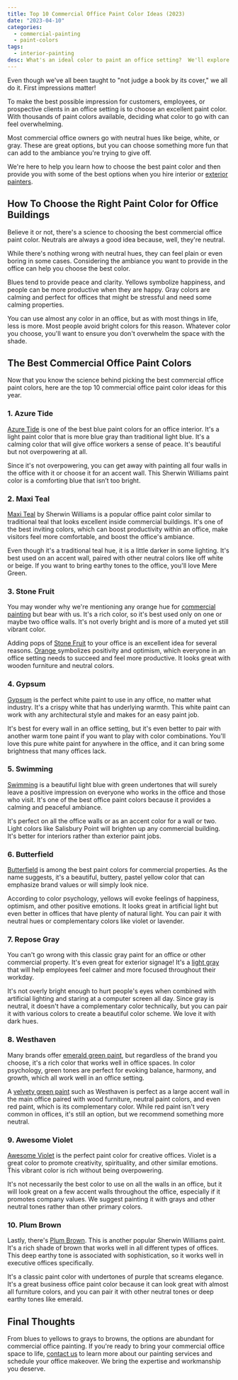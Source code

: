 ```yaml
---
title: Top 10 Commercial Office Paint Color Ideas (2023)
date: "2023-04-10"
categories:
  - commercial-painting
  - paint-colors
tags:
  - interior-painting
desc: What's an ideal color to paint an office setting?  We'll explore some options in this writeup.
---
```


Even though we've all been taught to "not judge a book by its cover," we all do it. First impressions matter!

To make the best possible impression for customers, employees, or prospective clients in an office setting is to choose an excellent paint color. With thousands of paint colors available, deciding what color to go with can feel overwhelming.

Most commercial office owners go with neutral hues like beige, white, or gray. These are great options, but you can choose something more fun that can add to the ambiance you're trying to give off.

We're here to help you learn how to choose the best paint color and then provide you with some of the best options when you hire interior or [exterior painters](https://www.greatplainspaintingkc.com/).

## How To Choose the Right Paint Color for Office Buildings

Believe it or not, there's a science to choosing the best commercial office paint color. Neutrals are always a good idea because, well, they're neutral.

While there's nothing wrong with neutral hues, they can feel plain or even boring in some cases. Considering the ambiance you want to provide in the office can help you choose the best color.

Blues tend to provide peace and clarity. Yellows symbolize happiness, and people can be more productive when they are happy. Gray colors are calming and perfect for offices that might be stressful and need some calming properties.

You can use almost any color in an office, but as with most things in life, less is more. Most people avoid bright colors for this reason. Whatever color you choose, you'll want to ensure you don't overwhelm the space with the shade.

## The Best Commercial Office Paint Colors

Now that you know the science behind picking the best commercial office paint colors, here are the top 10 commercial office paint color ideas for this year.

### 1. Azure Tide

[Azure Tide](https://www.sherwin-williams.com/en-us/color/color-family/blue-paint-colors/sw9684-azure-tide) is one of the best blue paint colors for an office interior. It's a light paint color that is more blue gray than traditional light blue. It's a calming color that will give office workers a sense of peace. It's beautiful but not overpowering at all.

Since it's not overpowering, you can get away with painting all four walls in the office with it or choose it for an accent wall. This Sherwin Williams paint color is a comforting blue that isn’t too bright.

### 2. Maxi Teal

[Maxi Teal](https://www.sherwin-williams.com/homeowners/color/find-and-explore-colors/paint-colors-by-family/SW6769-maxi-teal) by Sherwin Williams is a popular office paint color similar to traditional teal that looks excellent inside commercial buildings. It's one of the best inviting colors, which can boost productivity within an office, make visitors feel more comfortable, and boost the office's ambiance.

Even though it's a traditional teal hue, it is a little darker in some lighting. It's best used on an accent wall, paired with other neutral colors like off white or beige. If you want to bring earthy tones to the office, you'll love Mere Green.

### 3. Stone Fruit

You may wonder why we're mentioning any orange hue for [commercial painting](https://www.greatplainspaintingkc.com/commercial-painting-contractors-kansas-city/) but bear with us. It's a rich color, so it's best used only on one or maybe two office walls. It's not overly bright and is more of a muted yet still vibrant color.

Adding pops of [Stone Fruit](https://www.sherwin-williams.com/en-us/color/color-family/orange-paint-colors/sw9699-stone-fruit) to your office is an excellent idea for several reasons. [Orange ](https://www.adobe.com/creativecloud/design/hub/guides/meaning-of-orange-in-design#:~:text=Because%20it's%20associated%20with%20optimism,cool%20blue%20or%20green%20tones.)symbolizes positivity and optimism, which everyone in an office setting needs to succeed and feel more productive. It looks great with wooden furniture and neutral colors.

### 4. Gypsum

[Gypsum](https://www.sherwin-williams.com/en-us/color/color-family/white-paint-colors/sw9543-gypsum) is the perfect white paint to use in any office, no matter what industry. It's a crispy white that has underlying warmth. This white paint can work with any architectural style and makes for an easy paint job.

It's best for every wall in an office setting, but it's even better to pair with another warm tone paint if you want to play with color combinations. You'll love this pure white paint for anywhere in the office, and it can bring some brightness that many offices lack.

### 5. Swimming

[Swimming](https://www.sherwin-williams.com/en-us/color/color-family/blue-paint-colors/SW6764-swimming) is a beautiful light blue with green undertones that will surely leave a positive impression on everyone who works in the office and those who visit. It's one of the best office paint colors because it provides a calming and peaceful ambiance.

It's perfect on all the office walls or as an accent color for a wall or two. Light colors like Salisbury Point will brighten up any commercial building. It's better for interiors rather than exterior paint jobs.

### 6. Butterfield

[Butterfield](https://www.sherwin-williams.com/en-us/color/color-family/yellow-paint-colors/SW6676-butterfield) is among the best paint colors for commercial properties. As the name suggests, it's a beautiful, buttery, pastel yellow color that can emphasize brand values or will simply look nice.

According to color psychology, yellows will evoke feelings of happiness, optimism, and other positive emotions. It looks great in artificial light but even better in offices that have plenty of natural light. You can pair it with neutral hues or complementary colors like violet or lavender.

### 7. Repose Gray

You can't go wrong with this classic gray paint for an office or other commercial property. It's even great for exterior signage! It's a [light gray](https://www.sherwin-williams.com/homeowners/color/find-and-explore-colors/paint-colors-by-family/SW7015-repose-gray) that will help employees feel calmer and more focused throughout their workday.

It's not overly bright enough to hurt people's eyes when combined with artificial lighting and staring at a computer screen all day. Since gray is neutral, it doesn't have a complementary color technically, but you can pair it with various colors to create a beautiful color scheme. We love it with dark hues.

### 8. Westhaven

Many brands offer [emerald green paint](https://www.canva.com/colors/color-meanings/emerald-green/), but regardless of the brand you choose, it's a rich color that works well in office spaces. In color psychology, green tones are perfect for evoking balance, harmony, and growth, which all work well in an office setting.

A [velvety green paint](https://www.sherwin-williams.com/homeowners/color/find-and-explore-colors/paint-colors-by-family/SW9675-westhaven) such as Westhaven is perfect as a large accent wall in the main office paired with wood furniture, neutral paint colors, and even red paint, which is its complementary color. While red paint isn't very common in offices, it's still an option, but we recommend something more neutral.

### 9. Awesome Violet

[Awesome Violet](https://www.sherwin-williams.com/homeowners/color/find-and-explore-colors/paint-colors-by-family/SW6815-awesome-violet) is the perfect paint color for creative offices. Violet is a great color to promote creativity, spirituality, and other similar emotions. This vibrant color is rich without being overpowering.

It's not necessarily the best color to use on all the walls in an office, but it will look great on a few accent walls throughout the office, especially if it promotes company values. We suggest painting it with grays and other neutral tones rather than other primary colors.

### 10. Plum Brown

Lastly, there's [Plum Brown](https://www.sherwin-williams.com/homeowners/color/find-and-explore-colors/paint-colors-by-family/SW6272-plum-brown). This is another popular Sherwin Williams paint. It's a rich shade of brown that works well in all different types of offices. This deep earthy tone is associated with sophistication, so it works well in executive offices specifically.

It's a classic paint color with undertones of purple that screams elegance. It's a great business office paint color because it can look great with almost all furniture colors, and you can pair it with other neutral tones or deep earthy tones like emerald.

## Final Thoughts

From blues to yellows to grays to browns, the options are abundant for commercial office painting. If you're ready to bring your commercial office space to life, [contact us](https://www.greatplainspaintingkc.com/contact-us/) to learn more about our painting services and schedule your office makeover. We bring the expertise and workmanship you deserve.
